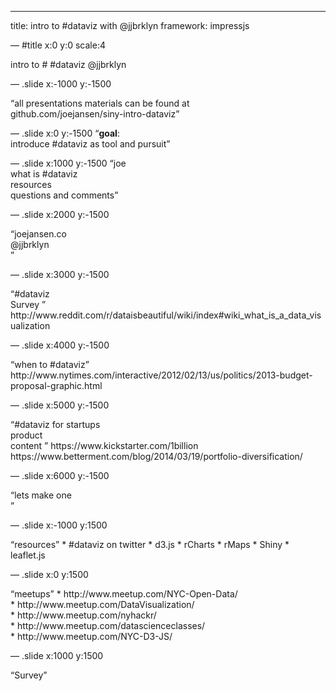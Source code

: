 ---
title: intro to #dataviz with @jjbrklyn
framework: impressjs

--- #title x:0 y:0 scale:4

<span class="try">intro to</span>
# #dataviz
<span class="footnote">@jjbrklyn</span>


--- .slide x:-1000 y:-1500

<q>all presentations materials can be found at  
github.com/joejansen/siny-intro-dataviz</q>


--- .slide x:0 y:-1500
<q>**goal**:  
introduce #dataviz as tool and pursuit</q>

--- .slide x:1000 y:-1500
<q>joe  
what is #dataviz  
resources  
questions and comments</q>


--- .slide x:2000 y:-1500

<q>joejansen.co  
@jjbrklyn  
</q>

--- .slide x:3000 y:-1500


<q>#dataviz  
Survey  </q>
http://www.reddit.com/r/dataisbeautiful/wiki/index#wiki_what_is_a_data_visualization  


--- .slide x:4000 y:-1500

<q>when to #dataviz</q>
http://www.nytimes.com/interactive/2012/02/13/us/politics/2013-budget-proposal-graphic.html


--- .slide x:5000 y:-1500

<q>#dataviz for startups  
product  
content  </q>
https://www.kickstarter.com/1billion  
https://www.betterment.com/blog/2014/03/19/portfolio-diversification/  

--- .slide x:6000 y:-1500

<q>lets make one  
</q>

--- .slide x:-1000 y:1500

<q>resources</q>
* #dataviz on twitter
* d3.js
* rCharts
* rMaps
* Shiny
* leaflet.js

--- .slide x:0 y:1500

<q>meetups</q>
* http://www.meetup.com/NYC-Open-Data/  
* http://www.meetup.com/DataVisualization/  
* http://www.meetup.com/nyhackr/  
* http://www.meetup.com/datascienceclasses/  
* http://www.meetup.com/NYC-D3-JS/  

--- .slide x:1000 y:1500

<q>Survey</q>
